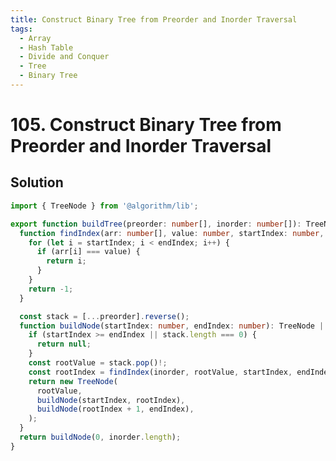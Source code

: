 ```yaml
---
title: Construct Binary Tree from Preorder and Inorder Traversal
tags:
  - Array
  - Hash Table
  - Divide and Conquer
  - Tree
  - Binary Tree
---
```


# 105. Construct Binary Tree from Preorder and Inorder Traversal

<Badges>
  <LevelBadge level="medium" />
  <TopicBadge name="Array" slug="array" />
  <TopicBadge name="Hash Table" slug="hash-table" />
  <TopicBadge name="Divide and Conquer" slug="divide-and-conquer" />
  <TopicBadge name="Tree" slug="tree" />
  <TopicBadge name="Binary Tree" slug="binary-tree" />
</Badges>

## Solution

```typescript filename="solution.ts" copy
import { TreeNode } from '@algorithm/lib';

export function buildTree(preorder: number[], inorder: number[]): TreeNode | null {
  function findIndex(arr: number[], value: number, startIndex: number, endIndex: number) {
    for (let i = startIndex; i < endIndex; i++) {
      if (arr[i] === value) {
        return i;
      }
    }
    return -1;
  }

  const stack = [...preorder].reverse();
  function buildNode(startIndex: number, endIndex: number): TreeNode | null {
    if (startIndex >= endIndex || stack.length === 0) {
      return null;
    }
    const rootValue = stack.pop()!;
    const rootIndex = findIndex(inorder, rootValue, startIndex, endIndex);
    return new TreeNode(
      rootValue,
      buildNode(startIndex, rootIndex),
      buildNode(rootIndex + 1, endIndex),
    );
  }
  return buildNode(0, inorder.length);
}
```

<ProblemLink
  codingSite="leetcode"
  href="https://leetcode.com/problems/construct-binary-tree-from-preorder-and-inorder-traversal"
  title="Construct Binary Tree from Preorder and Inorder Traversal"
/>
